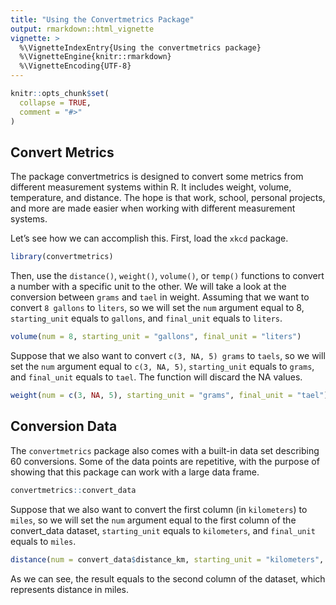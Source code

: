 ```yaml
---
title: "Using the Convertmetrics Package"
output: rmarkdown::html_vignette
vignette: >
  %\VignetteIndexEntry{Using the convertmetrics package}
  %\VignetteEngine{knitr::rmarkdown}
  %\VignetteEncoding{UTF-8}
---
```


```r
knitr::opts_chunk$set(
  collapse = TRUE,
  comment = "#>"
)
```
## Convert Metrics

The package convertmetrics is designed to convert some metrics from different measurement systems within R. It includes weight, volume, temperature, and distance. The hope is that work, school, personal projects, and more are made easier when working with different measurement systems. 

Let's see how we can accomplish this. First, load the `xkcd` package.
```r
library(convertmetrics)
```

Then, use the `distance()`, `weight()`, `volume()`, or `temp()` functions to convert a number with a specific unit to the other. We will take a look at the conversion between `grams` and `tael` in weight. Assuming that we want to convert `8 gallons` to `liters`, so we will set the `num` argument equal to 8, `starting_unit` equals to `gallons`, and `final_unit` equals to `liters`.

```r
volume(num = 8, starting_unit = "gallons", final_unit = "liters")
```
Suppose that we also want to convert `c(3, NA, 5) grams` to `taels`, so we will set the `num` argument equal to `c(3, NA, 5)`, `starting_unit` equals to `grams`, and `final_unit` equals to `tael`. The function will discard the NA values.
```r
weight(num = c(3, NA, 5), starting_unit = "grams", final_unit = "tael")
```

## Conversion Data

The `convertmetrics` package also comes with a built-in data set describing 60 conversions. Some of the data points are repetitive, with the purpose of showing that this package can work with a large data frame.
```r
convertmetrics::convert_data
```
Suppose that we also want to convert the first column (in `kilometers`) to `miles`, so we will set the `num` argument equal to the first column of the convert_data dataset, `starting_unit` equals to `kilometers`, and `final_unit` equals to `miles`.
```r
distance(num = convert_data$distance_km, starting_unit = "kilometers", final_unit = "miles")
```
As we can see, the result equals to the second column of the dataset, which represents distance in miles.
